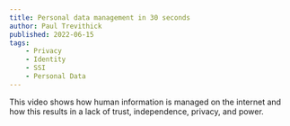 ```yaml
---
title: Personal data management in 30 seconds
author: Paul Trevithick
published: 2022-06-15
tags: 
    - Privacy
    - Identity
    - SSI
    - Personal Data
---
```


<YouTube id="https://youtu.be/E0VKN6zqJp8" />


This video shows how human information is managed on the internet and how this results in a lack of trust, independence, privacy, and power.